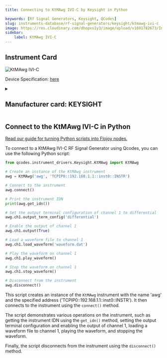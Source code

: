 ```yaml
---
title: Connecting to KtMAwg IVI-C by Keysight in Python

keywords: [Rf Signal Generators, Keysight, QCodes] 
slug: instruments-database/rf-signal-generators/keysight/ktmawg-ivi-c 
image: https://res.cloudinary.com/dhopxs1y3/image/upload/v1691782673/Instruments/RF%20Signal%20Generator/KtMAwg-IVI-C/KtMAwg-IVI-C.jpg
sidebar:
    label: KtMAwg IVI-C 
---
```



## Instrument Card



![KtMAwg IVI-C](https://res.cloudinary.com/dhopxs1y3/image/upload/v1691782673/Instruments/RF%20Signal%20Generator/KtMAwg-IVI-C/KtMAwg-IVI-C.jpg)

Device Specification: [here](/instruments-database/all-instruments)

<details style={{ marginTop: "15px"}}>
<summary><h2 style={{display:'inline'}}>Manufacturer card: KEYSIGHT</h2></summary>

![KEYSIGHT](https://res.cloudinary.com/dhopxs1y3/image/upload/v1692125973/Instruments/Vendor%20Logos/Keysight.png)

Keysight Technologies, or Keysight, is an American company that manufactures electronics test and measurement equipment and software

- Headquarters: USA
- Yearly Revenue (millions, USD): 5420
- Vendor Website: [here](https://www.keysight.com/us/en/home.html)

</details>


<FeaturedInstrumentVideo category="RF_SIGNAL_GENERATORS" />

## Connect to the KtMAwg IVI-C in Python

[Read our guide for turning Python scripts into Flojoy nodes.](https://docs.flojoy.ai/contribution/blocks/custom-flojoy-block/)



<Tabs>
<TabItem value="Flojoy" label="Flojoy" className="flojoy-instrument-tabs">

<SectionsCard category="RF_SIGNAL_GENERATORS" manufacturer="Keysight"></SectionsCard>

</TabItem>
<TabItem value="QCodes" label="QCodes">

To connect to a KtMAwg IVI-C RF Signal Generator using Qcodes, you can use the following Python script:

```python
from qcodes.instrument_drivers.Keysight.KtMAwg import KtMAwg

# Create an instance of the KtMAwg instrument
awg = KtMAwg('awg', 'TCPIP0::192.168.1.1::inst0::INSTR')

# Connect to the instrument
awg.connect()

# Print the instrument IDN
print(awg.get_idn())

# Set the output terminal configuration of channel 1 to differential
awg.ch1.output_term_config('differential')

# Enable the output of channel 1
awg.ch1.output(True)

# Load a waveform file to channel 1
awg.ch1.load_waveform('waveform.dat')

# Play the waveform on channel 1
awg.ch1.play_waveform()

# Stop the waveform on channel 1
awg.ch1.stop_waveform()

# Disconnect from the instrument
awg.disconnect()
```

This script creates an instance of the `KtMAwg` instrument with the name 'awg' and the specified address ('TCPIP0::192.168.1.1::inst0::INSTR'). It then connects to the instrument using the `connect()` method.

The script demonstrates various operations on the instrument, such as getting the instrument IDN using the `get_idn()` method, setting the output terminal configuration and enabling the output of channel 1, loading a waveform file to channel 1, playing the waveform, and stopping the waveform.

Finally, the script disconnects from the instrument using the `disconnect()` method.

</TabItem>
</Tabs>